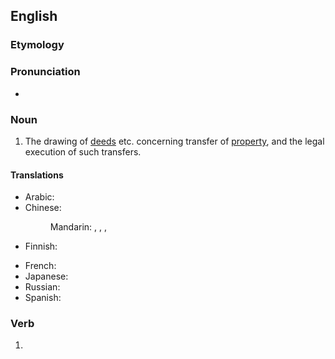 ==English==

===Etymology===
{{suffix|en|conveyance|ing}}

===Pronunciation===
* {{IPA|en|/kənˈveɪənsɪŋ/}}

===Noun===
{{en-noun|~}}

# {{lb|en|legal}} The drawing of [[deeds]] etc. concerning transfer of [[property]], and the legal execution of such transfers.

====Translations====
{{trans-top|legal process}}
* Arabic: {{t-needed|ar}}
* Chinese:
*: Mandarin: {{t|cmn|產權轉讓}}, {{t|cmn|产权转让|tr=chǎnquán zhuǎnràng}}, {{t+|cmn|過戶}}, {{t+|cmn|过户|tr=guòhù}}
* Finnish: {{t|fi|[[omistusoikeuden]] [[siirto]]}}
{{trans-mid}}
* French: {{t|fr|cession des droits immobiliers|f}}
* Japanese: {{t-needed|ja}}
* Russian: {{t-needed|ru}}
* Spanish: {{t-needed|es}}
{{trans-bottom}}

===Verb===
{{head|en|verb form}}

# {{present participle of|en|conveyance}}
